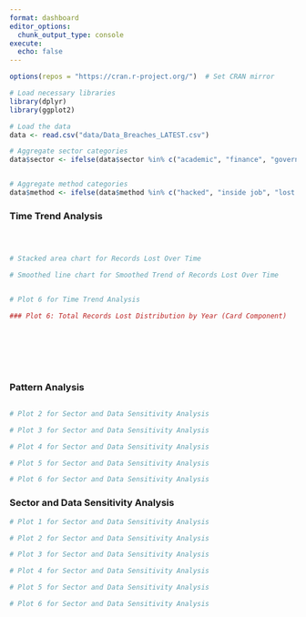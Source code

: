 ```yaml
---
format: dashboard
editor_options: 
  chunk_output_type: console
execute:
  echo: false
---
```


```r
options(repos = "https://cran.r-project.org/")  # Set CRAN mirror

# Load necessary libraries
library(dplyr)
library(ggplot2)

# Load the data
data <- read.csv("data/Data_Breaches_LATEST.csv")

# Aggregate sector categories
data$sector <- ifelse(data$sector %in% c("academic", "finance", "government", "health", "military", "tech"), data$sector, "other")


# Aggregate method categories
data$method <- ifelse(data$method %in% c("hacked", "inside job", "lost device", "poor security"), data$method, "other")
```


### Time Trend Analysis {#time-trend}


```r


```

```r

```


```r



```

```r
# Stacked area chart for Records Lost Over Time


```

```r
# Smoothed line chart for Smoothed Trend of Records Lost Over Time



```


```r
# Plot 6 for Time Trend Analysis

### Plot 6: Total Records Lost Distribution by Year (Card Component)








```



### Pattern Analysis {#pattern}

```r


```


```r

# Plot 2 for Sector and Data Sensitivity Analysis

```



```r

# Plot 3 for Sector and Data Sensitivity Analysis

```


```r

# Plot 4 for Sector and Data Sensitivity Analysis

```


```r

# Plot 5 for Sector and Data Sensitivity Analysis

```




```r

# Plot 6 for Sector and Data Sensitivity Analysis

```





### Sector and Data Sensitivity Analysis {#sector-sensitivity}



```r

# Plot 1 for Sector and Data Sensitivity Analysis

```


```r

# Plot 2 for Sector and Data Sensitivity Analysis

```


```r

# Plot 3 for Sector and Data Sensitivity Analysis

```




```r

# Plot 4 for Sector and Data Sensitivity Analysis

```



```r

# Plot 5 for Sector and Data Sensitivity Analysis

```


```r

# Plot 6 for Sector and Data Sensitivity Analysis

```



